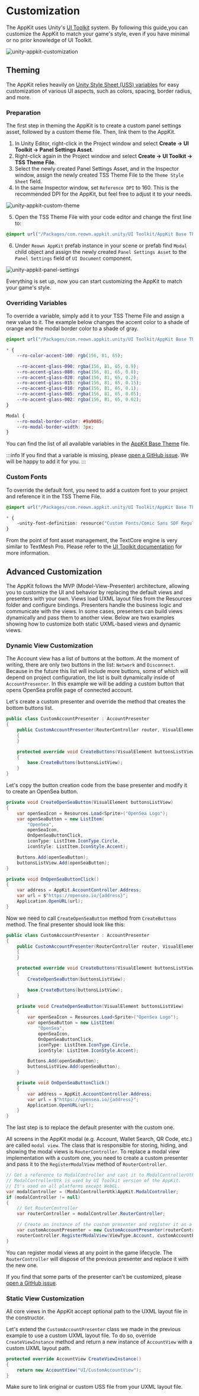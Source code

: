 # Customization

The AppKit uses Unity's [UI Toolkit](https://docs.unity3d.com/Manual/UIElements.html) system.
By following this guide,you can customize the AppKit to match your game's style, even if you have minimal or no prior
knowledge of UI Toolkit.

![unity-appkit-customization](/assets/unity-appkit-customization.webp)

## Theming

The AppKit relies heavily on [Unity Style Sheet (USS) variables](https://docs.unity3d.com/Manual/UIE-USS-variables.html)
for easy customization of various UI aspects, such as colors, spacing, border radius, and more.

### Preparation

The first step in theming the AppKit is to create a custom panel settings asset, followed by a custom theme file.
Then, link them to the AppKit.

1. In Unity Editor, right-click in the Project window and select **Create -> UI Toolkit -> Panel Settings Asset**.
2. Right-click again in the Project window and select **Create -> UI Toolkit -> TSS Theme File**.
3. Select the newly created Panel Settings Asset, and in the Inspector window, assign the newly created TSS Theme File
to the `Theme Style Sheet` field.
4. In the same Inspector window, set `Reference DPI` to 160. This is the recommended DPI for the AppKit, but feel free
to adjust it to your needs.

![unity-appkit-custom-theme](/assets/unity-appkit-custom-theme.webp)

5. Open the TSS Theme File with your code editor and change the first line to:
```css
@import url("/Packages/com.reown.appkit.unity/UI Toolkit/AppKit Base Theme.tss");
```
6. Under `Reown AppKit` prefab instance in your scene or prefab find `Modal` child object and assign the
newly created `Panel Settings Asset` to the `Panel Settings` field of `UI Document` component.

![unity-appkit-panel-settings](/assets/unity-appkit-panel-settings.webp)

Everything is set up, now you can start customizing the AppKit to match your game's style.

### Overriding Variables

To override a variable, simply add it to your TSS Theme File and assign a new value to it.
The example below changes the accent color to a shade of orange and the modal border color to a shade of gray.

```css
@import url("/Packages/com.reown.appkit.unity/UI Toolkit/AppKit Base Theme.tss");

* {
    --ro-color-accent-100: rgb(156, 81, 65);

    --ro-accent-glass-090: rgba(156, 81, 65, 0.9);
    --ro-accent-glass-080: rgba(156, 81, 65, 0.8);
    --ro-accent-glass-020: rgba(156, 81, 65, 0.2);
    --ro-accent-glass-015: rgba(156, 81, 65, 0.15);
    --ro-accent-glass-010: rgba(156, 81, 65, 0.1);
    --ro-accent-glass-005: rgba(156, 81, 65, 0.05);
    --ro-accent-glass-002: rgba(156, 81, 65, 0.02);
}

Modal {
    --ro-modal-border-color: #9a9085;
    --ro-modal-border-width: 3px;
}
```

You can find the list of all available variables in the [AppKit Base Theme](https://github.com/reown-com/reown-dotnet/blob/main/src/Reown.AppKit.Unity/UI%20Toolkit/AppKit%20Base%20Theme.tss)
file.

:::info
If you find that a variable is missing, please [open a GitHub issue](https://github.com/reown-com/reown-dotnet/issues).
We will be happy to add it for you.
:::

### Custom Fonts

To override the default font, you need to add a custom font to your project and reference it in the TSS Theme File.
```css
@import url("/Packages/com.reown.appkit.unity/UI Toolkit/AppKit Base Theme.tss");

* {
    -unity-font-definition: resource("Custom Fonts/Comic Sans SDF Regular");
}
```

From the point of font asset management, the TextCore engine is very similar to TextMesh Pro. Please refer to
the [UI Toolkit documentation](https://docs.unity3d.com/Manual/UIE-get-started-with-text.html) for more information.


## Advanced Customization

The AppKit follows the MVP (Model-View-Presenter) architecture, allowing you to customize the UI and behavior by
replacing the default views and presenters with your own. Views load UXML layout files from the Resources folder and
configure bindings. Presenters handle the business logic and communicate with the views. In some cases, presenters can
build views dynamically and pass them to another view. Below are two examples showing how to customize both static
UXML-based views and dynamic views.

### Dynamic View Customization

The Account view has a list of buttons at the bottom. At the moment of writing, there are only two buttons in the list:
`Network` and `Disconnect`. Because in the future this list will include more buttons, some of which will depend
on project configuration, the list is built dynamically inside of `AccountPresenter`. In this example we will be
adding a custom button that opens OpenSea profile page of connected account.

Let's create a custom presenter and override the method that creates the bottom buttons list.

```csharp
public class CustomAccountPresenter : AccountPresenter
{
    public CustomAccountPresenter(RouterController router, VisualElement parent) : base(router, parent)
    {
    }

    protected override void CreateButtons(VisualElement buttonsListView)
    {
        base.CreateButtons(buttonsListView);
    }
}
```

Let's copy the button creation code from the base presenter and modify it to create an OpenSea button.

```csharp
private void CreateOpenSeaButton(VisualElement buttonsListView)
{
    var openSeaIcon = Resources.Load<Sprite>("OpenSea Logo");
    var openSeaButton = new ListItem(
        "OpenSea",
        openSeaIcon,
        OnOpenSeaButtonClick,
        iconType: ListItem.IconType.Circle,
        iconStyle: ListItem.IconStyle.Accent);

    Buttons.Add(openSeaButton);
    buttonsListView.Add(openSeaButton);
}

private void OnOpenSeaButtonClick()
{
    var address = AppKit.AccountController.Address;
    var url = $"https://opensea.io/{address}";
    Application.OpenURL(url);
}
```

Now we need to call `CreateOpenSeaButton` method from `CreateButtons` method. The final presenter should look like this:

```csharp
public class CustomAccountPresenter : AccountPresenter
{
    public CustomAccountPresenter(RouterController router, VisualElement parent) : base(router, parent)
    {
    }

    protected override void CreateButtons(VisualElement buttonsListView)
    {
        CreateOpenSeaButton(buttonsListView);

        base.CreateButtons(buttonsListView);
    }

    private void CreateOpenSeaButton(VisualElement buttonsListView)
    {
        var openSeaIcon = Resources.Load<Sprite>("OpenSea Logo");
        var openSeaButton = new ListItem(
            "OpenSea",
            openSeaIcon,
            OnOpenSeaButtonClick,
            iconType: ListItem.IconType.Circle,
            iconStyle: ListItem.IconStyle.Accent);

        Buttons.Add(openSeaButton);
        buttonsListView.Add(openSeaButton);
    }

    private void OnOpenSeaButtonClick()
    {
        var address = AppKit.AccountController.Address;
        var url = $"https://opensea.io/{address}";
        Application.OpenURL(url);
    }
}
```

The last step is to replace the default presenter with the custom one.

All screens in the AppKit modal (e.g. Account, Wallet Search, QR Code, etc.) are called `modal view`. The class that
is responsible for storing, hiding, and showing the modal views is `RouterController`. To replace a modal view implementation
with a custom one, you need to create a custom presenter and pass it to the `RegisterModalView` method of `RouterController`.

```csharp
// Get a reference to ModalController and cast it to ModalControllerUtk.
// ModalControllerUtk is used by UI Toolkit version of the AppKit.
// It's used on all platforms except WebGL.
var modalController = (ModalControllerUtk)AppKit.ModalController;
if (modalController != null)
{
    // Get RouterController
    var routerController = modalController.RouterController;

    // Create an instance of the custom presenter and register it as a `Account` modal view.
    var customAccountPresenter = new CustomAccountPresenter(routerController, routerController.RootVisualElement);
    routerController.RegisterModalView(ViewType.Account, customAccountPresenter);
}
```

You can register modal views at any point in the game lifecycle. The `RouterController` will dispose of the previous
presenter and replace it with the new one.

If you find that some parts of the presenter can't be customized, please [open a GitHub issue](https://github.com/reown-com/reown-dotnet/issues).

### Static View Customization

All core views in the AppKit accept optional path to the UXML layout file in the constructor.

Let's extend the `CustomAccountPresenter` class we made in the previous example to use a custom UXML layout file.
To do so, override `CreateViewInstance` method and return a new instance of `AccountView` with a custom UXML layout path.

```csharp
protected override AccountView CreateViewInstance()
{
    return new AccountView("UI/CustomAccountView");
}
```

Make sure to link original or custom USS file from your UXML layout file.
